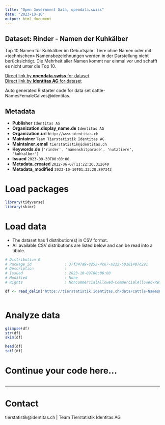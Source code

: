 ```yaml
---
title: "Open Government Data, opendata.swiss"
date: "2023-10-10"
output: html_document
---
```


## Dataset: Rinder - Namen der Kuhkälber

Top 10 Namen für Kuhkälber im Geburtsjahr. Tiere ohne Namen oder mit «technischen» Namensbezeichnungen werden in der Darstellung nicht berücksichtigt. Die Mehrheit aller Namen kommt nur einmal vor und schafft es nicht unter die Top 10.

[Direct link by **opendata.swiss** for dataset](https://opendata.swiss/de/dataset/rinder-namen-der-kuhkalber)<br>
[Direct link by **Identitas AG** for dataset](https://tierstatistik.identitas.ch/)

Auto generated R starter code for data set cattle-NamesFemaleCalves@identitas.

## Metadata

- **Publisher** `Identitas AG`
- **Organization.display_name.de** `Identitas AG`
- **Organization.url** `http://www.identitas.ch`
- **Maintainer** `Team Tierstatistik Identitas AG`
- **Maintainer_email** `tierstatistik@identitas.ch`
- **Keywords.de** `['rinder', 'namenshitparade', 'nutztiere', 'kuhkalber']`
- **Issued** `2023-09-30T00:00:00`
- **Metadata_created** `2022-06-07T11:22:26.312040`
- **Metadata_modified** `2023-10-10T01:33:20.897343`


# Load packages

```r

library(tidyverse)
library(skimr)

```

# Load data

-   The dataset has 1 distribution(s) in CSV format.
-   All available CSV distributions are listed below and can be read into a tibble.

```r

# Distribution 0
# Package_id               : 37f347a9-8253-4c67-a222-50181487c291
# Description              : 
# Issued                   : 2023-10-09T00:00:00
# Modified                 : None
# Rights                   : NonCommercialAllowed-CommercialAllowed-ReferenceRequired

df <- read_delim('https://tierstatistik.identitas.ch/data/cattle-NamesFemaleCalves.csv')



```

# Analyze data

```r

glimpse(df)
str(df)
skim(df)

head(df)
tail(df)

```

# Continue your code here...

```r

```

------------------------------------------------------------------------

# Contact

tierstatistik@identitas.ch | Team Tierstatistik Identitas AG
